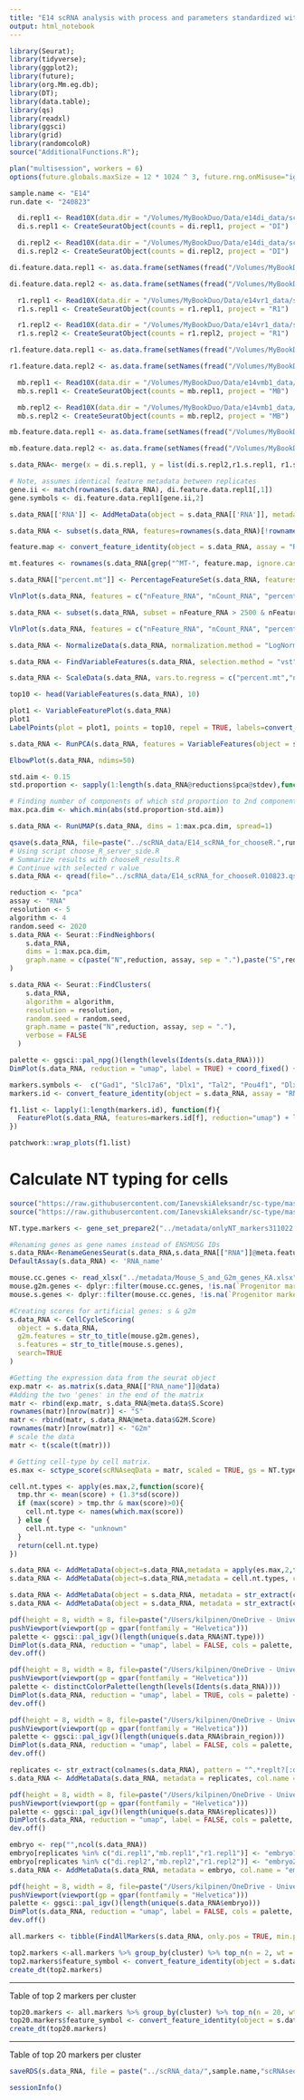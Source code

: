 ```yaml
---
title: "E14 scRNA analysis with process and parameters standardized with rV2 project"
output: html_notebook
---
```


```r
library(Seurat);
library(tidyverse);
library(ggplot2);
library(future);
library(org.Mm.eg.db);
library(DT);
library(data.table);
library(qs)
library(readxl)
library(ggsci)
library(grid)
library(randomcoloR)
source("AdditionalFunctions.R");
```

```r
plan("multisession", workers = 6)
options(future.globals.maxSize = 12 * 1024 ^ 3, future.rng.onMisuse="ignore")
```

```r
sample.name <- "E14"
run.date <- "240823"
```

```r
  di.repl1 <- Read10X(data.dir = "/Volumes/MyBookDuo/Data/e14di_data/scRNA/E14_DI_1_RNA/outs/filtered_feature_bc_matrix/", gene.column = 1)
  di.s.repl1 <- CreateSeuratObject(counts = di.repl1, project = "DI")

  di.repl2 <- Read10X(data.dir = "/Volumes/MyBookDuo/Data/e14di_data/scRNA/E14_DI_2_RNA/outs/filtered_feature_bc_matrix/", gene.column = 1)
  di.s.repl2 <- CreateSeuratObject(counts = di.repl2, project = "DI")
```

```r
di.feature.data.repl1 <- as.data.frame(setNames(fread("/Volumes/MyBookDuo/Data/e14di_data/scRNA/E14_DI_1_RNA/outs/filtered_feature_bc_matrix/features.tsv.gz", header=FALSE), c("ensg_id","gene_name","exp_type")))

di.feature.data.repl2 <- as.data.frame(setNames(fread("/Volumes/MyBookDuo/Data/e14di_data/scRNA/E14_DI_2_RNA/outs/filtered_feature_bc_matrix/features.tsv.gz", header=FALSE), c("ensg_id","gene_name","exp_type")))
```

```r
  r1.repl1 <- Read10X(data.dir = "/Volumes/MyBookDuo/Data/e14vr1_data/scRNA/E14vR1_1_RNA/outs/filtered_feature_bc_matrix/", gene.column = 1)
  r1.s.repl1 <- CreateSeuratObject(counts = r1.repl1, project = "R1")

  r1.repl2 <- Read10X(data.dir = "/Volumes/MyBookDuo/Data/e14vr1_data/scRNA/E14vR1_2_RNA/outs/filtered_feature_bc_matrix/", gene.column = 1)
  r1.s.repl2 <- CreateSeuratObject(counts = r1.repl2, project = "R1")
```

```r
r1.feature.data.repl1 <- as.data.frame(setNames(fread("/Volumes/MyBookDuo/Data/e14vr1_data/scRNA/E14vR1_1_RNA/outs/filtered_feature_bc_matrix/features.tsv.gz", header=FALSE), c("ensg_id","gene_name","exp_type")))

r1.feature.data.repl2 <- as.data.frame(setNames(fread("/Volumes/MyBookDuo/Data/e14vr1_data/scRNA/E14vR1_2_RNA/outs/filtered_feature_bc_matrix/features.tsv.gz", header=FALSE), c("ensg_id","gene_name","exp_type")))
```

```r
  mb.repl1 <- Read10X(data.dir = "/Volumes/MyBookDuo/Data/e14vmb1_data/scRNA/E14VMB_1_RNA/outs/filtered_feature_bc_matrix/", gene.column = 1)
  mb.s.repl1 <- CreateSeuratObject(counts = mb.repl1, project = "MB")

  mb.repl2 <- Read10X(data.dir = "/Volumes/MyBookDuo/Data/e14vmb1_data/scRNA/E14VMB_2_RNA/outs/filtered_feature_bc_matrix/", gene.column = 1)
  mb.s.repl2 <- CreateSeuratObject(counts = mb.repl2, project = "MB")
```

```r
mb.feature.data.repl1 <- as.data.frame(setNames(fread("/Volumes/MyBookDuo/Data/e14vmb1_data/scRNA/E14VMB_1_RNA/outs/filtered_feature_bc_matrix/features.tsv.gz", header=FALSE), c("ensg_id","gene_name","exp_type")))

mb.feature.data.repl2 <- as.data.frame(setNames(fread("/Volumes/MyBookDuo/Data/e14vmb1_data/scRNA/E14VMB_2_RNA/outs/filtered_feature_bc_matrix/features.tsv.gz", header=FALSE), c("ensg_id","gene_name","exp_type")))
```

```r
s.data_RNA<- merge(x = di.s.repl1, y = list(di.s.repl2,r1.s.repl1, r1.s.repl2, mb.s.repl1, mb.s.repl2), add.cell.ids = c( "di.repl1", "di.repl2", "r1.repl1", "r1.repl2", "mb.repl1", "mb.repl2"), project = "e14.rna.data")
```

```r
# Note, assumes identical feature metadata between replicates
gene.ii <- match(rownames(s.data_RNA), di.feature.data.repl1[,1])
gene.symbols <- di.feature.data.repl1[gene.ii,2]

s.data_RNA[['RNA']] <- AddMetaData(object = s.data_RNA[['RNA']], metadata = gene.symbols, col.name="feature_symbol")
```

```r
s.data_RNA <- subset(s.data_RNA, features=rownames(s.data_RNA)[!rownames(s.data_RNA)=="TDTOMATOG"])
```

```r
feature.map <- convert_feature_identity(object = s.data_RNA, assay = "RNA", features = rownames(s.data_RNA), feature.format = "ens")

mt.features <- rownames(s.data_RNA[grep("^MT-", feature.map, ignore.case = T)])

s.data_RNA[["percent.mt"]] <- PercentageFeatureSet(s.data_RNA, features = mt.features)
```

```r
VlnPlot(s.data_RNA, features = c("nFeature_RNA", "nCount_RNA", "percent.mt"), ncol = 3)
```

```r
s.data_RNA <- subset(s.data_RNA, subset = nFeature_RNA > 2500 & nFeature_RNA < 6000 & percent.mt < 15)
```

```r
VlnPlot(s.data_RNA, features = c("nFeature_RNA", "nCount_RNA", "percent.mt"), ncol = 3)
```

```r
s.data_RNA <- NormalizeData(s.data_RNA, normalization.method = "LogNormalize", scale.factor = 10000)
```

```r
s.data_RNA <- FindVariableFeatures(s.data_RNA, selection.method = "vst", nfeatures = 3000)
```

```r
s.data_RNA <- ScaleData(s.data_RNA, vars.to.regress = c("percent.mt","nFeature_RNA","nCount_RNA"))
```

```r
top10 <- head(VariableFeatures(s.data_RNA), 10)
```

```r
plot1 <- VariableFeaturePlot(s.data_RNA)
plot1
LabelPoints(plot = plot1, points = top10, repel = TRUE, labels=convert_feature_identity(object = s.data_RNA, assay = "RNA", features = top10, feature.format = "ens"))
```


```r
s.data_RNA <- RunPCA(s.data_RNA, features = VariableFeatures(object = s.data_RNA))
```

```r
ElbowPlot(s.data_RNA, ndims=50)
```

```r
std.aim <- 0.15
std.proportion <- sapply(1:length(s.data_RNA@reductions$pca@stdev),function(x){s.data_RNA@reductions$pca@stdev[x]/s.data_RNA@reductions$pca@stdev[1]})

# Finding number of components of which std proportion to 2nd component is closest to std.aim
max.pca.dim <- which.min(abs(std.proportion-std.aim))
```

```r
s.data_RNA <- RunUMAP(s.data_RNA, dims = 1:max.pca.dim, spread=1)
```

```r
qsave(s.data_RNA, file=paste("../scRNA_data/E14_scRNA_for_chooseR.",run.date,".qs",sep=""), nthreads = 6)
# Using script choose_R_server_side.R 
# Summarize results with chooseR_results.R
# Continue with selected r value
s.data_RNA <- qread(file="../scRNA_data/E14_scRNA_for_chooseR.010823.qs", nthreads = 6)
```


```r
reduction <- "pca"
assay <- "RNA"
resolution <- 5
algorithm <- 4
random.seed <- 2020
s.data_RNA <- Seurat::FindNeighbors(
    s.data_RNA,
    dims = 1:max.pca.dim,
    graph.name = c(paste("N",reduction, assay, sep = "."),paste("S",reduction, assay, sep = "."))
)

s.data_RNA <- Seurat::FindClusters(
    s.data_RNA,
	algorithm = algorithm,
    resolution = resolution,
	random.seed = random.seed,
    graph.name = paste("N",reduction, assay, sep = "."),
    verbose = FALSE
  )

```

```r
palette <- ggsci::pal_npg()(length(levels(Idents(s.data_RNA))))
DimPlot(s.data_RNA, reduction = "umap", label = TRUE) + coord_fixed() + theme(legend.pos="none")
```

```r
markers.symbols <-  c("Gad1", "Slc17a6", "Dlx1", "Tal2", "Pou4f1", "Dlx2","Ascl1","Nkx2-2", "Sst")
markers.id <- convert_feature_identity(object = s.data_RNA, assay = "RNA", features = markers.symbols, feature.format = "symbol")

f1.list <- lapply(1:length(markers.id), function(f){
  FeaturePlot(s.data_RNA, features=markers.id[f], reduction="umap") + labs(title=markers.symbols[f])
})

patchwork::wrap_plots(f1.list)
```


# Calculate NT typing for cells

```r
source("https://raw.githubusercontent.com/IanevskiAleksandr/sc-type/master/R/gene_sets_prepare.R")
source("https://raw.githubusercontent.com/IanevskiAleksandr/sc-type/master/R/sctype_score_.R")

NT.type.markers <- gene_set_prepare2("../metadata/onlyNT_markers311022.xlsx", "Brain")

#Renaming genes as gene names instead of ENSMUSG IDs
s.data_RNA<-RenameGenesSeurat(s.data_RNA,s.data_RNA[["RNA"]]@meta.features[,1])
DefaultAssay(s.data_RNA) <- 'RNA_name'

mouse.cc.genes <- read_xlsx("../metadata/Mouse_S_and_G2m_genes_KA.xlsx", sheet = "Sheet2")
mouse.g2m.genes <- dplyr::filter(mouse.cc.genes, !is.na(`Progenitor marker`) & phase=="G2m") %>% pull(gene_name)
mouse.s.genes <- dplyr::filter(mouse.cc.genes, !is.na(`Progenitor marker`) & phase=="S") %>% pull(gene_name)

#Creating scores for artificial genes: s & g2m 
s.data_RNA <- CellCycleScoring(
  object = s.data_RNA,
  g2m.features = str_to_title(mouse.g2m.genes),
  s.features = str_to_title(mouse.s.genes),
  search=TRUE
)

#Getting the expression data from the seurat object
exp.matr <- as.matrix(s.data_RNA[["RNA_name"]]@data)
#Adding the two 'genes' in the end of the matrix
matr <- rbind(exp.matr, s.data_RNA@meta.data$S.Score)
rownames(matr)[nrow(matr)] <- "S"
matr <- rbind(matr, s.data_RNA@meta.data$G2M.Score)
rownames(matr)[nrow(matr)] <- "G2m"
# scale the data 
matr <- t(scale(t(matr)))
```

```r
# Getting cell-type by cell matrix.
es.max <- sctype_score(scRNAseqData = matr, scaled = TRUE, gs = NT.type.markers$gs_positive, gs2 = NT.type.markers$gs_negative)

cell.nt.types <- apply(es.max,2,function(score){
  tmp.thr <- mean(score) + (1.3*sd(score))
  if (max(score) > tmp.thr & max(score)>0){
    cell.nt.type <- names(which.max(score))
  } else {
    cell.nt.type <- "unknown"
  }
  return(cell.nt.type)
})

s.data_RNA <- AddMetaData(object=s.data_RNA,metadata = apply(es.max,2,function(x){names(which.max(x))}), col.name = "NT.type.max")
s.data_RNA <- AddMetaData(object=s.data_RNA,metadata = cell.nt.types, col.name = "NT.type")
```

```r
s.data_RNA <- AddMetaData(object = s.data_RNA, metadata = str_extract(colnames(s.data_RNA), pattern = "[a-z]{2}_\\d{1}|[r1]{2}_\\d{1}"), col.name = "brain_region.replicate")
s.data_RNA <- AddMetaData(object = s.data_RNA, metadata = str_extract(colnames(s.data_RNA), pattern = "[a-z]{2}|[r1]{2}"), col.name = "brain_region")
```

```r
pdf(height = 8, width = 8, file=paste("/Users/kilpinen/OneDrive - University of Helsinki/Neuronal Feature Space/Figures/plots for figures/scRNA_NT_type_UMAP.",run.date,".pdf",sep=""))
pushViewport(viewport(gp = gpar(fontfamily = "Helvetica")))
palette <- ggsci::pal_igv()(length(unique(s.data_RNA$NT.type)))
DimPlot(s.data_RNA, reduction = "umap", label = FALSE, cols = palette, group.by = "NT.type", shuffle = TRUE) + coord_fixed() + ggtitle("")
dev.off()
```

```r
pdf(height = 8, width = 8, file=paste("/Users/kilpinen/OneDrive - University of Helsinki/Neuronal Feature Space/Figures/plots for figures/scRNA_UMAP.",run.date,".pdf",sep=""))
pushViewport(viewport(gp = gpar(fontfamily = "Helvetica")))
palette <- distinctColorPalette(length(levels(Idents(s.data_RNA))))
DimPlot(s.data_RNA, reduction = "umap", label = TRUE, cols = palette) + coord_fixed() + ggtitle("") + NoLegend()
dev.off()
```

```r
pdf(height = 8, width = 8, file=paste("/Users/kilpinen/OneDrive - University of Helsinki/Neuronal Feature Space/Figures/plots for figures/scRNA_UMAP_brain_region.",run.date,".pdf",sep=""))
pushViewport(viewport(gp = gpar(fontfamily = "Helvetica")))
palette <- ggsci::pal_igv()(length(unique(s.data_RNA$brain_region)))
DimPlot(s.data_RNA, reduction = "umap", label = FALSE, cols = palette, group.by = "brain_region") + coord_fixed() + ggtitle("")
dev.off()
```

```r
replicates <- str_extract(colnames(s.data_RNA), pattern = "^.*replt?[:digit:]+")
s.data_RNA <- AddMetaData(s.data_RNA, metadata = replicates, col.name = "replicates")

pdf(height = 8, width = 8, file=paste("/Users/kilpinen/OneDrive - University of Helsinki/Neuronal Feature Space/Figures/plots for figures/scRNA_UMAP_replicates.",run.date,".pdf",sep=""))
pushViewport(viewport(gp = gpar(fontfamily = "Helvetica")))
palette <- ggsci::pal_igv()(length(unique(s.data_RNA$replicates)))
DimPlot(s.data_RNA, reduction = "umap", label = FALSE, cols = palette, group.by = "replicates", shuffle = TRUE) + coord_fixed() + ggtitle("")
dev.off()
```

```r
embryo <- rep("",ncol(s.data_RNA))
embryo[replicates %in% c("di.repl1","mb.repl1","r1.repl1")] <- "embryo1"
embryo[replicates %in% c("di.repl2","mb.repl2","r1.repl2")] <- "embryo2"
s.data_RNA <- AddMetaData(s.data_RNA, metadata = embryo, col.name = "embryo")

pdf(height = 8, width = 8, file=paste("/Users/kilpinen/OneDrive - University of Helsinki/Neuronal Feature Space/Figures/plots for figures/scRNA_UMAP_embryo.",run.date,".pdf",sep=""))
pushViewport(viewport(gp = gpar(fontfamily = "Helvetica")))
palette <- ggsci::pal_igv()(length(unique(s.data_RNA$embryo)))
DimPlot(s.data_RNA, reduction = "umap", label = FALSE, cols = palette, group.by = "embryo") + coord_fixed() + ggtitle("")
dev.off()
```


```r
all.markers <- tibble(FindAllMarkers(s.data_RNA, only.pos = TRUE, min.pct = 0.25, logfc.threshold = 0.25))
```

```r
top2.markers <-all.markers %>% group_by(cluster) %>% top_n(n = 2, wt = avg_log2FC)
top2.markers$feature_symbol <- convert_feature_identity(object = s.data_RNA, assay = "RNA", features = pull(top2.markers, gene), feature.format = "ens")
create_dt(top2.markers)
```

---

Table of top 2 markers per cluster

```r
top20.markers <- all.markers %>% group_by(cluster) %>% top_n(n = 20, wt = avg_log2FC)
top20.markers$feature_symbol <- convert_feature_identity(object = s.data_RNA, assay = "RNA", features = pull(top20.markers, gene), feature.format = "ens")
create_dt(top20.markers)
```

---

Table of top 20 markers per cluster

```r
saveRDS(s.data_RNA, file = paste("../scRNA_data/",sample.name,"scRNAseq.",run.date,".Rds", sep=""))
```


```r
sessionInfo()
```
